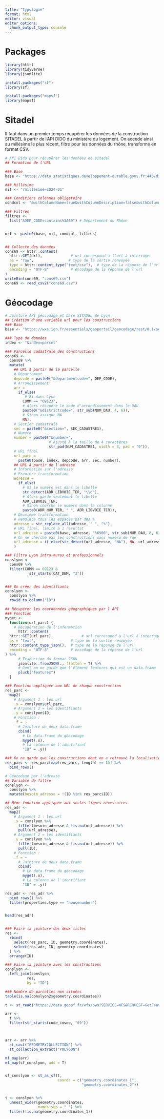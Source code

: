 ```yaml
---
title: "Typologie"
format: html
editor: visual
editor_options: 
  chunk_output_type: console
---
```


# Packages
```r
library(httr)
library(tidyverse)
library(jsonlite)

install.packages("sf")
library(sf)

install.packages("mapsf")
library(mapsf)
```

# Sitadel
Il faut dans un premier temps récupérer les données de la construction SITADEL à partir de l'API DIDO du ministère du logement.
On accède ainsi au millésime le plus récent, filtré pour les données du rhône, transformé en format CSV.
```r
# API Dido pour récupérer les données de sitadel
## Formation de l'URL

### Base
base <- "https://data.statistiques.developpement-durable.gouv.fr:443/dido/api/v1/datafiles/8b35affb-55fc-4c1f-915b-7750f974446a/csv"

### Millésime
mil <- "?millesime=2024-01"

### Conditions colonnes obligatoire
condcol <- "&withColumnName=true&withColumnDescription=false&withColumnUnit=false&"

### Filtres
filtres <-
  list("&DEP_CODE=contains%3A69") # Département du Rhône


url <- paste0(base, mil, condcol, filtres)


## Collecte des données
cons69 <- httr::content(
  httr::GET(url),             # url correspond à l'url à interroger
  as = "raw",                # type de la sortie renvoyée
  type = httr::content_type("text/csv"),  # type de la réponse de l'url
  encoding = "UTF-8"          # encodage de la réponse de l'url
)
writeBin(cons69, "cons69.csv")
cons69 <- read_csv2("cons69.csv")
```




# Géocodage
```r
# Jointure API géocodage et base SITADEL de Lyon
## Création d'une variable url pour les constructions
### Base
base <- "https://wxs.ign.fr/essentiels/geoportail/geocodage/rest/0.1/search?q="

### Type de données
index <- "&index=parcel"

### Parcelle cadastrale des constructions
cons69 <-
  cons69 %>%
  mutate(
    ## URL à partir de la parcelle
    # Département
    depcode = paste0("&departmentcode=", DEP_CODE),
    # Arrondissement
    arr = 
      if_else(
         # Si dans Lyon
        COMM == "69123",
        # Alors récupère le code d'arrondissement dans le DAU
        paste0("&districtcode=", str_sub(NUM_DAU, 4, 6)),
        # Sinon assigne NA
        NA),
    # Section cadastrale
    sec = paste0("&section=", SEC_CADASTRE1),
    # Numéro
    number = paste0("&number=", 
                    # Ajusté à la taille de 4 caractères
                    str_pad(NUM_CADASTRE1, width = 4, pad = "0")),
    # URL final
    url_parc = 
      paste0(base, index, depcode, arr, sec, number),
    ## URL à partir de l'adresse
    # Information sur l'adresse
    # Première transformation
    adresse = 
      if_else(
        # Si le numéro est dans le libellé
        str_detect(ADR_LIBVOIE_TER, "\\d"),
        # Alors garde seulement le libellé
        ADR_LIBVOIE_TER,
        # Sinon cherche le numéro dans la colonne
        paste0(ADR_NUM_TER, " ", ADR_LIBVOIE_TER)),
    # Deuxième transformation
    # Remplace tous les espaces par des %
    adresse = str_replace_all(adresse, " ", "%"),
    # URL final, limité à 1 résultat
    url_adresse = paste0(base, adresse, "%6900", str_sub(NUM_DAU, 6, 6), "%Lyon", "&type=housenumber", "&limit=1"),
    # On ne cherche pas les constructions sans numéro de rue
    url_adresse = if_else(str_detect(url_adresse, "NA"), NA, url_adresse)
    )

### Filtre Lyon intra-muros et professionnels
conslyon <- 
  cons69 %>%
  filter(COMM == 69123 &
           str_starts(CAT_DEM, "3"))


### On créer des identifiants
conslyon <-
  conslyon %>%
  rowid_to_column("ID")

## Récupérer les coordonnées géographiques par l'API
### Fonction
myget <-
  function(url_parc) {
    # Récupération de l'information
      httr::content(
  httr::GET(url_parc),             # url correspond à l'url à interroger
  as = "text",                # type de la sortie renvoyée
  httr::content_type_json(),  # type de la réponse de l'url
  encoding = "UTF-8"          # encodage de la réponse de l'url
) %>%
      # Traduction du format JSON
      jsonlite::fromJSON(., flatten = T) %>%
      # Dont on ne garde que l'élément features qui est un data.frame
      pluck("features")
  }

### Fonction appliquée aux URL de chaque construction
res_parc <- 
  map2(
    # Argument 1 : les url
    .x = conslyon$url_parc,
    # Argument 2 = les identifiants
    .y = conslyon$ID,
    # Fonction : 
    .f = ~ 
      # Jointure de deux data.frame
      cbind(
        # Le data.frame du géocodage
        myget(.x), 
        # La colonne de l'identifiant
        "ID" = .y))

### On ne garde que les constructions dont on a retrouvé la localisation
res_parc <- res_parc[map(res_parc, length) == 15] %>%
  bind_rows()

# Géocodage par l'adresse
## Variable de filtre
conslyon <-
  conslyon %>%
  mutate(besoin_adresse = !(ID %in% res_parc$ID))

## Même fonction appliquée aux seules lignes nécessaires
res_adr <- 
  map2(
    # Argument 1 : les url
    .x = conslyon %>%
      filter(besoin_adresse & !is.na(url_adresse)) %>%
      pull(url_adresse),
    # Argument 2 = les identifiants
    .y = conslyon %>%
      filter(besoin_adresse & !is.na(url_adresse)) %>%
      pull(ID),
    # Fonction : 
    .f = ~ 
      # Jointure de deux data.frame
      cbind(
        # Le data.frame du géocodage
        myget(.x), 
        # La colonne de l'identifiant
        "ID" = .y))

res_adr <- res_adr %>%
  bind_rows() %>%
  filter(properties.type == "housenumber")


head(res_adr)


### Faire la jointure des deux listes
res <-
  rbind(
    select(res_parc, ID, geometry.coordinates),
    select(res_adr, ID, geometry.coordinates)
  ) %>%
  arrange(ID)

### Faire la jointure avec les constructions
conslyon <-
  left_join(conslyon,
          res, 
          by = "ID")

### Nombre de parcelles non situées
table(is.na(conslyon2$geometry.coordinates))
```

```r
t <- st_read("https://data.geopf.fr/wfs/ows?SERVICE=WFS&REQUEST=GetFeature&VERSION=2.0.0&typeName=CADASTRALPARCELS.PARCELLAIRE_EXPRESS:arrondissement")

arr <-
  t %>%
  filter(str_starts(code_insee, "69"))



arr <- arr %>%
  st_cast("GEOMETRYCOLLECTION") %>%
  st_collection_extract("POLYGON")

mf_map(arr)
mf_map(sf_conslyon, add = T)


sf_conslyon <- st_as_sf(t,
                        coords = c("geometry.coordinates_1",
                                   "geometry.coordinates_2"))


t <- conslyon %>%
  unnest_wider(geometry.coordinates,
               names_sep = "_") %>%
  filter(!is.na(geometry.coordinates_1))


```

